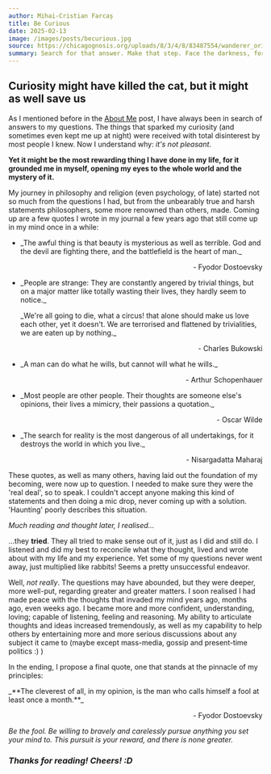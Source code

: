 ```yaml
---
author: Mihai-Cristian Farcaș
title: Be Curious
date: 2025-02-13
image: /images/posts/becurious.jpg
source: https://chicagognosis.org/uploads/8/3/4/8/83487554/wanderer_orig.jpg
summary: Search for that answer. Make that step. Face the darkness, for there is your salvation.
---
```


## Curiosity might have killed the cat, but it might as well save us

As I mentioned before in the [About Me](https://www.forquosh.dev/posts/aboutme) post, I have always been in search of answers to my questions. The things that sparked my curiosity (and sometimes even kept me up at night) were received with total disinterest by most people I knew. Now I understand why: _it's not pleasant_.

**Yet it might be the most rewarding thing I have done in my life, for it grounded me in myself, opening my eyes to the whole world and the mystery of it.**

My journey in philosophy and religion (even psychology, of late) started not so much from the questions I had, but from the unbearably true and harsh statements philosophers, some more renowned than others, made. Coming up are a few quotes I wrote in my journal a few years ago that still come up in my mind once in a while:

- <div>
    <p>_The awful thing is that beauty is mysterious as well as terrible. God and the devil are fighting there, and the battlefield is the heart of man._</p>
    <p align="right">- Fyodor Dostoevsky</p>
  </div>

- <div>
    <p>_People are strange: They are constantly angered by trivial things, but on a major matter like totally wasting their lives, they hardly seem to notice._</p>
    <p>_We're all going to die, what a circus! that alone should make us love each other, yet it doesn't. We are terrorised and flattened by trivialities, we are eaten up by nothing._</p>
    <p align="right">- Charles Bukowski</p>
  </div>

- <div>
    <p>_A man can do what he wills, but cannot will what he wills._</p>
    <p align="right">- Arthur Schopenhauer</p>
  </div>

- <div>
    <p>_Most people are other people. Their thoughts are someone else's opinions, their lives a mimicry, their passions a quotation._</p>
    <p align="right">- Oscar Wilde</p>
  </div>

- <div>
    <p>_The search for reality is the most dangerous of all undertakings, for it destroys the world in which you live._</p>
    <p align="right">- Nisargadatta Maharaj</p>
  </div>

These quotes, as well as many others, having laid out the foundation of my becoming, were now up to question. I needed to make sure they were the 'real deal', so to speak. I couldn't accept anyone making this kind of statements and then doing a mic drop, never coming up with a solution. 'Haunting' poorly describes this situation.

_Much reading and thought later, I realised..._

...they **tried**. They all tried to make sense out of it, just as I did and still do. I listened and did my best to reconcile what they thought, lived and wrote about with my life and my experience. Yet some of my questions never went away, just multiplied like rabbits! Seems a pretty unsuccessful endeavor.

Well, _not really_. The questions may have abounded, but they were deeper, more well-put, regarding greater and greater matters. I soon realised I had made peace with the thoughts that invaded my mind years ago, months ago, even weeks ago. I became more and more confident, understanding, loving; capable of listening, feeling and reasoning. My ability to articulate thoughts and ideas increased tremendously, as well as my capability to help others by entertaining more and more serious discussions about any subject it came to (maybe except mass-media, gossip and present-time politics :) )

In the ending, I propose a final quote, one that stands at the pinnacle of my principles:

<div>
    <p>_**The cleverest of all, in my opinion, is the man who calls himself a fool at least once a month.**_</p>
    <p align="right">- Fyodor Dostoevsky</p>
</div>

_Be the fool. Be willing to bravely and carelessly pursue anything you set your mind to. This pursuit is your reward, and there is none greater._

### _Thanks for reading! Cheers! :D_
